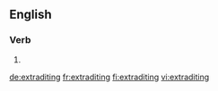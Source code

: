 ==English==

===Verb===
{{head|en}}

# {{present participle of|extradite|lang=en}}

[[de:extraditing]]
[[fr:extraditing]]
[[fi:extraditing]]
[[vi:extraditing]]